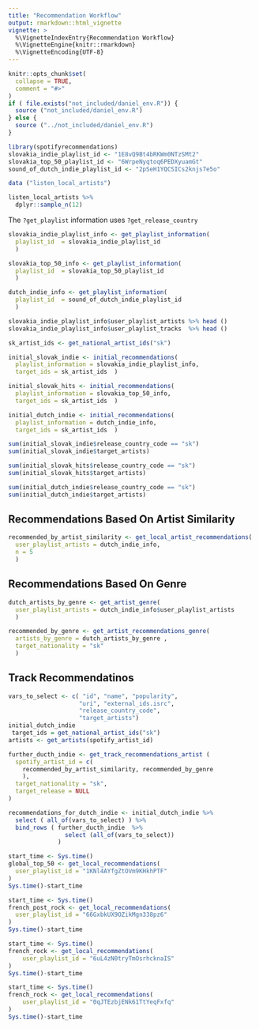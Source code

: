 ```yaml
---
title: "Recommendation Workflow"
output: rmarkdown::html_vignette
vignette: >
  %\VignetteIndexEntry{Recommendation Workflow}
  %\VignetteEngine{knitr::rmarkdown}
  %\VignetteEncoding{UTF-8}
---
```


```r
knitr::opts_chunk$set(
  collapse = TRUE,
  comment = "#>"
)
if ( file.exists("not_included/daniel_env.R")) {
  source ("not_included/daniel_env.R")
} else {
  source ("../not_included/daniel_env.R")
}

```

```r
library(spotifyrecommendations)
slovakia_indie_playlist_id <- "1E8vQ9Bt4bRKWm0NTzSMt2"
slovakia_top_50_playlist_id <- "6WrpeNyqtoq6PEDXyuamGt"
sound_of_dutch_indie_playlist_id <- "2pSeH1YQCSICs2knjs7e5o"
```


```r
data ("listen_local_artists")

listen_local_artists %>%
  dplyr::sample_n(12)
```

The `?get_playlist` information uses `?get_release_country`

```r

slovakia_indie_playlist_info <- get_playlist_information(
  playlist_id  = slovakia_indie_playlist_id
  )

slovakia_top_50_info <- get_playlist_information(
  playlist_id  = slovakia_top_50_playlist_id
  )

dutch_indie_info <- get_playlist_information(
  playlist_id  = sound_of_dutch_indie_playlist_id
  )

slovakia_indie_playlist_info$user_playlist_artists %>% head ()
slovakia_indie_playlist_info$user_playlist_tracks  %>% head ()
```


```r

sk_artist_ids <- get_national_artist_ids("sk")

initial_slovak_indie <- initial_recommendations(
  playlist_information = slovakia_indie_playlist_info, 
  target_ids = sk_artist_ids  )

initial_slovak_hits <- initial_recommendations(
  playlist_information = slovakia_top_50_info, 
  target_ids = sk_artist_ids  )

initial_dutch_indie <- initial_recommendations(
  playlist_information = dutch_indie_info, 
  target_ids = sk_artist_ids  )


```


```r
sum(initial_slovak_indie$release_country_code == "sk")
sum(initial_slovak_indie$target_artists)
```



```r
sum(initial_slovak_hits$release_country_code == "sk")
sum(initial_slovak_hits$target_artists)
```



```r
sum(initial_dutch_indie$release_country_code == "sk")
sum(initial_dutch_indie$target_artists)
```

## Recommendations Based On Artist Similarity

```r
recommended_by_artist_similarity <- get_local_artist_recommendations(
  user_playlist_artists = dutch_indie_info, 
  n = 5
  )
```

## Recommendations Based On Genre

```r

dutch_artists_by_genre <- get_artist_genre(
  user_playlist_artists = dutch_indie_info$user_playlist_artists
  )

recommended_by_genre <- get_artist_recommendations_genre(
  artists_by_genre = dutch_artists_by_genre , 
  target_nationality = "sk"
  )
```


## Track Recommendatinos

```r
vars_to_select <- c( "id", "name", "popularity", 
                    "uri", "external_ids.isrc",
                    "release_country_code", 
                    "target_artists")
initial_dutch_indie
 target_ids = get_national_artist_ids("sk")
artists <- get_artists(spotify_artist_id)

further_ducth_indie <- get_track_recommendations_artist (
  spotify_artist_id = c(
    recommended_by_artist_similarity, recommended_by_genre
    ), 
  target_nationality = "sk", 
  target_release = NULL
)

recommendations_for_dutch_indie <- initial_dutch_indie %>%
  select ( all_of(vars_to_select) ) %>% 
  bind_rows ( further_ducth_indie  %>%
                select (all_of(vars_to_select))
              )
```


```r
start_time <- Sys.time()
global_top_50 <- get_local_recommendations(
  user_playlist_id = "1KNl4AYfgZtOVm9KHkhPTF"
)
Sys.time()-start_time
```


```r
start_time <- Sys.time()
french_post_rock <- get_local_recommendations(
  user_playlist_id = "66GxbkUX9OZikMgn338pz6"
)
Sys.time()-start_time
```

```r
start_time <- Sys.time()
french_rock <- get_local_recommendations(
    user_playlist_id = "6uL4zN0tryTmOsrhcknaIS"
)
Sys.time()-start_time
```


```r
start_time <- Sys.time()
french_rock <- get_local_recommendations(
    user_playlist_id = "0qJTEzbjENk61TtYeqFxfq"
)
Sys.time()-start_time
```
